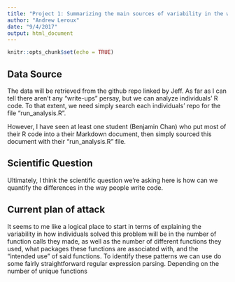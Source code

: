 ```yaml
---
title: "Project 1: Summarizing the main sources of variability in the way people solve their data cleaning final project"
author: "Andrew Leroux"
date: "9/4/2017"
output: html_document
---
```


```r
knitr::opts_chunk$set(echo = TRUE)
```

## Data Source

The data will be retrieved from the github repo linked by Jeff.
As far as I can tell there aren't any "write-ups" persay, but we can analyze individuals' R code.
To that extent, we need simply search each individuals' repo for the file "run_analysis.R".

However, I have seen at least one student (Benjamin Chan) who put most of their R code into a their Markdown document, then simply 
sourced this document with their "run_analysis.R" file.

## Scientific Question

Ultimately, I think the scientific question we're asking here is how can we quantify the differences in the way 
people write code.

## Current plan of attack

It seems to me like a logical place to start in terms of explaining the variability in how individuals solved this 
problem will be in the number of function calls they made, as well as the number of different functions they used, 
what packages these functions are associated with, and the "intended use" of said functions. 
To identify these patterns we can use do some fairly straightforward regular expression parsing. 
Depending on the number of unique functions 